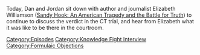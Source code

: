 {{DEFAULTSORT:
    #_EPISODE_0737:Reflections on a Verdict Part 2
}}{{Episode
    | title           = Reflections on a Verdict Part 2
    | caption         = [https://knowledgefight.libsyn.com/737-reflections-on-a-verdict-part-2 Listen to this episode on Libsyn]
    | episodeNumber   = 737
    | length          = 01:23:02
    | airDate         = October 16, 2022
    | episodeType     = [[:Category:Knowledge Fight Interview|Knowledge Fight Interview]], [[:Category:Formulaic Objections|Formulaic Objections]]
    | appearance      = [[Elizabeth Williamson]], [[Robbie Parker]], [[Jon Ronson]]
    | previousEpisode = [[736: Reflections on a Verdict]]
    | nextEpisode     = [[738: Taking a Powder With Chowder]]
}}

{{Stub}}

Today, Dan and Jordan sit down with author and journalist Elizabeth Williamson ([https://www.penguinrandomhouse.com/books/624175/sandy-hook-by-elizabeth-williamson/ Sandy Hook: An American Tragedy and the Battle for Truth]) to continue to discuss the verdict in the CT trial, and hear from Elizabeth what it was like to be there in the courtroom.

[[Category:Episodes]]
[[Category:Knowledge Fight Interview]]
[[Category:Formulaic Objections]]
